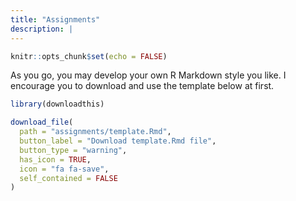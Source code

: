 ```yaml
---
title: "Assignments"
description: |
---
```


```r
knitr::opts_chunk$set(echo = FALSE)
```

As you go, you may develop your own R Markdown style you like. I encourage you to download and use the template below at first.

```r
library(downloadthis)

download_file(
  path = "assignments/template.Rmd",
  button_label = "Download template.Rmd file",
  button_type = "warning",
  has_icon = TRUE,
  icon = "fa fa-save",
  self_contained = FALSE
)
```

